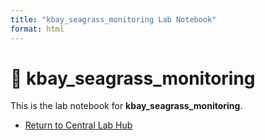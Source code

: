 ```yaml
---
title: "kbay_seagrass_monitoring Lab Notebook"
format: html
---
```


# 📘 kbay_seagrass_monitoring

This is the lab notebook for **kbay_seagrass_monitoring**.

-   [Return to Central Lab Hub](../../lab_notebook_hub/index.qmd)

